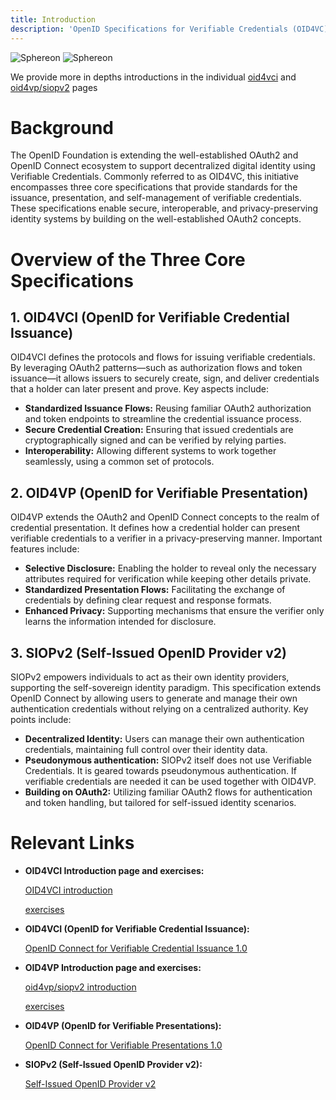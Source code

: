 ```yaml
---
title: Introduction
description: 'OpenID Specifications for Verifiable Credentials (OID4VC)'
---
```


<img className="block dark:hidden" src="/logo/light.svg" alt="Sphereon"/>
  <img className="hidden dark:block" src="/logo/dark.svg" alt="Sphereon"/>

<Info>We provide more in depths introductions in the individual [oid4vci](/oid4vc/oid4vci/introduction) and [oid4vp/siopv2](/oid4vc/siop-oid4vp/introduction) pages</Info>

# Background

The OpenID Foundation is extending the well-established OAuth2 and OpenID Connect ecosystem to support decentralized digital identity using Verifiable Credentials. Commonly referred to as OID4VC, this initiative encompasses three core specifications that provide standards for the issuance, presentation, and self-management of verifiable credentials. These specifications enable secure, interoperable, and privacy-preserving identity systems by building on the well-established OAuth2 concepts.

# Overview of the Three Core Specifications

## 1. OID4VCI (OpenID for Verifiable Credential Issuance)
OID4VCI defines the protocols and flows for issuing verifiable credentials. By leveraging OAuth2 patterns—such as authorization flows and token issuance—it allows issuers to securely create, sign, and deliver credentials that a holder can later present and prove. Key aspects include:
- **Standardized Issuance Flows:** Reusing familiar OAuth2 authorization and token endpoints to streamline the credential issuance process.
- **Secure Credential Creation:** Ensuring that issued credentials are cryptographically signed and can be verified by relying parties.
- **Interoperability:** Allowing different systems to work together seamlessly, using a common set of protocols.

## 2. OID4VP (OpenID for Verifiable Presentation)
OID4VP extends the OAuth2 and OpenID Connect concepts to the realm of credential presentation. It defines how a credential holder can present verifiable credentials to a verifier in a privacy-preserving manner. Important features include:
- **Selective Disclosure:** Enabling the holder to reveal only the necessary attributes required for verification while keeping other details private.
- **Standardized Presentation Flows:** Facilitating the exchange of credentials by defining clear request and response formats.
- **Enhanced Privacy:** Supporting mechanisms that ensure the verifier only learns the information intended for disclosure.

## 3. SIOPv2 (Self-Issued OpenID Provider v2)
SIOPv2 empowers individuals to act as their own identity providers, supporting the self-sovereign identity paradigm. This specification extends OpenID Connect by allowing users to generate and manage their own authentication credentials without relying on a centralized authority. Key points include:
- **Decentralized Identity:** Users can manage their own authentication credentials, maintaining full control over their identity data.
- **Pseudonymous authentication:** SIOPv2 itself does not use Verifiable Credentials. It is geared towards pseudonymous authentication. If verifiable credentials are needed it can be used together with OID4VP.
- **Building on OAuth2:** Utilizing familiar OAuth2 flows for authentication and token handling, but tailored for self-issued identity scenarios.


# Relevant Links

- **OID4VCI Introduction page and exercises:**

    [OID4VCI introduction](/oid4vc/oid4vci/introduction)

    [exercises](/excercises/oid4vc/oid4vci/credential-offer-excercises)

- **OID4VCI (OpenID for Verifiable Credential Issuance):**

    [OpenID Connect for Verifiable Credential Issuance 1.0](https://openid.net/specs/openid-4-verifiable-credential-issuance-1_0.html)

- **OID4VP Introduction page and exercises:**

    [oid4vp/siopv2 introduction](/oid4vc/siop-oid4vp/introduction)

    [exercises](/excercises/oid4vc/siop-oid4p/oid4vp-excercises)

- **OID4VP (OpenID for Verifiable Presentations):**

    [OpenID Connect for Verifiable Presentations 1.0](https://openid.net/specs/openid-4-verifiable-presentations-1_0.html)

- **SIOPv2 (Self-Issued OpenID Provider v2):**

    [Self-Issued OpenID Provider v2](https://openid.net/specs/openid-connect-self-issued-2_0.html)
